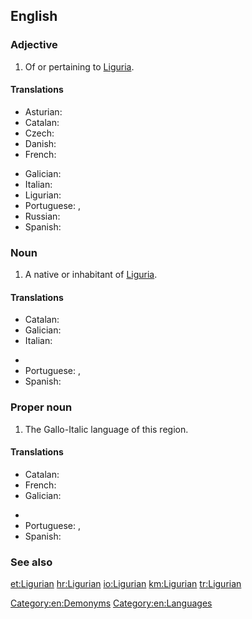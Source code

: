 ==English==
{{wikipedia}}

===Adjective===
{{en-adj}}

# Of or pertaining to [[Liguria]].

====Translations====
{{trans-top|Of or pertaining to Liguria}}
* Asturian: {{t-|ast|ligur}}
* Catalan: {{t-|ca|lígur}}
* Czech: {{t-|cs|ligurský}}
* Danish: {{t-|da|ligurisk}}
* French: {{t+|fr|ligurien}}
{{trans-mid}}
* Galician: {{t-|gl|lígur}}
* Italian: {{t+|it|ligure}}
* Ligurian: {{tø|lij|lìgure}}
* Portuguese: {{t-|pt|lígure}}, {{t-|pt|ligúrio}}
* Russian: {{t-|ru|лигурский|sc=Cyrl}}
* Spanish: {{t+|es|ligur}}
{{trans-bottom}}

===Noun===
{{en-noun}}

# A native or inhabitant of [[Liguria]].

====Translations====
{{trans-top|native or inhabitant}}
* Catalan: {{t-|ca|lígur|m|f}}
* Galician: {{t-|gl|lígur|m|f}}
* Italian: {{t+|it|ligure|m|f}}
{{trans-mid}}
* {{trreq|lij}}
* Portuguese: {{t-|pt|lígure|m|f}}, {{t-|pt|ligúrio|m}}
* Spanish: {{t+|es|ligur|m|f}}
{{trans-bottom}}

===Proper noun===
{{en-proper noun}}

# The Gallo-Italic language of this region.

====Translations====
{{trans-top|language}}
* Catalan: {{t-|ca|lígur|m}}
* French: {{t+|fr|ligurien|m}}
* Galician: {{t-|gl|lígur|m}}
{{trans-mid}}
* {{trreq|lij}}
* Portuguese: {{t-|pt|lígure|m}}, {{t-|pt|ligúrio|m}}
* Spanish: {{t+|es|ligur}}
{{trans-bottom}}

===See also===
{{langcat}}

[[Category:en:Demonyms]]
[[Category:en:Languages]]

[[et:Ligurian]]
[[hr:Ligurian]]
[[io:Ligurian]]
[[km:Ligurian]]
[[tr:Ligurian]]